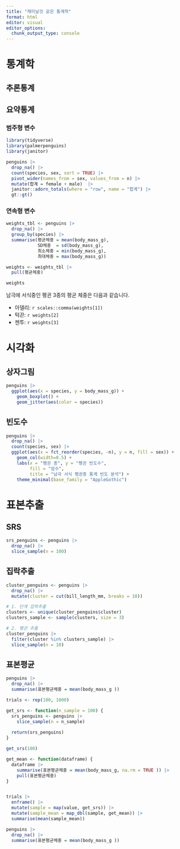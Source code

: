 ```yaml
---
title: "재미날것 같은 통계학"
format: html
editor: visual
editor_options: 
  chunk_output_type: console
---
```


# 통계학

## 추론통계

## 요약통계

### 범주형 변수

```r
library(tidyverse)
library(palmerpenguins)
library(janitor)

penguins |> 
  drop_na() |> 
  count(species, sex, sort = TRUE) |> 
  pivot_wider(names_from = sex, values_from = n) |> 
  mutate(합계 = female + male)  |> 
  janitor::adorn_totals(where = "row", name = "합계") |> 
  gt::gt()

```

### 연속형 변수

```r
weights_tbl <- penguins |> 
  drop_na() |> 
  group_by(species) |> 
  summarise(평균체중 = mean(body_mass_g),
            SD체중  = sd(body_mass_g),
            최소체중 = min(body_mass_g),
            최대체중 = max(body_mass_g))

weights <- weights_tbl |> 
  pull(평균체중)

weights
```

남극에 서식중인 펭귄 3종의 평균 체중은 다음과 같습니다.

- 아델리: `r scales::comma(weights[1])`
- 턱끈: `r weights[2]`
- 젠투: `r weights[3]`


# 시각화

## 상자그림

```r
penguins |> 
  ggplot(aes(x = species, y = body_mass_g)) +
    geom_boxplot() +
    geom_jitter(aes(color = species))
```


## 빈도수

```r
penguins |>
  drop_na() |> 
  count(species, sex) |> 
  ggplot(aes(x = fct_reorder(species, -n), y = n, fill = sex)) +
    geom_col(width=0.5) +
    labs(x = "펭귄 종", y = "펭귄 빈도수",
         fill = "암수",
         title = "남극 서식 펭귄종 통계 빈도 분석") +
    theme_minimal(base_family = "AppleGothic")
```

# 표본추출

## SRS

```r
srs_penguins <- penguins |> 
  drop_na() |> 
  slice_sample(n = 100)
```

## 집락추출

```r
cluster_penguins <- penguins |> 
  drop_na() |> 
  mutate(cluster = cut(bill_length_mm, breaks = 10)) 

# 1. 단계 집락추출
clusters <- unique(cluster_penguins$cluster)
clusters_sample <- sample(clusters, size = 3)

# 2. 펭귄 추출
cluster_penguins |> 
  filter(cluster %in% clusters_sample) |> 
  slice_sample(n = 10)
```

## 표본평균

```r

penguins |> 
  drop_na() |> 
  summarise(표본평균체중 = mean(body_mass_g ))

trials <- rep(100, 1000)

get_srs <- function(n_sample = 100) {
  srs_penguins <- penguins |> 
    slice_sample(n = n_sample)
  
  return(srs_penguins)
}

get_srs(100)

get_mean <- function(dataframe) {
  dataframe |>
    summarise(표본평균체중 = mean(body_mass_g, na.rm = TRUE )) |> 
    pull(표본평균체중)
}


trials |> 
  enframe() |> 
  mutate(sample = map(value, get_srs)) |> 
  mutate(sample_mean = map_dbl(sample, get_mean)) |> 
  summarise(mean(sample_mean))

penguins |> 
  drop_na() |> 
  summarise(표본평균체중 = mean(body_mass_g ))

```




